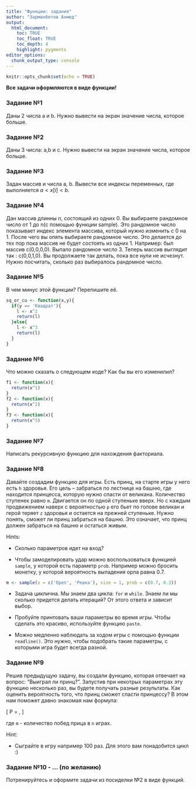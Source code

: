```yaml
---
title: "Функции: задания"
author: "Зарманбетов Ахмед"
output: 
  html_document:
    toc: TRUE
    toc_float: TRUE
    toc_depth: 4
    highlight: pygments
editor_options: 
  chunk_output_type: console
---
```


```r
knitr::opts_chunk$set(echo = TRUE)
```

**Все задачи оформляются в виде функции!**

### Задание №1

Даны 2 числа a и b. Нужно вывести на экран значение числа, которое больше.

### Задание №2

Даны 3 числа: a,b и c. Нужно вывести на экран значение числа, которое больше.

### Задание №3

Задан массив и числа a, b. Вывести все индексы переменных, где выполняется $a < x[i] < b$.

### Задание №4

Дан массив длинны n, состоящий из одних 0. Вы выбираете рандомное число от 1 до n(с помощью функции sample). Это рандомное число показывает индекс элемента массива, который нужно изменить с 0 на 1. После чего вы опять выбираете рандомное число. Это делается до тех пор пока массив не будет состоять из одних 1. Например: был массив с(0,0,0,0). Выпало рандомное число 3. Теперь массив выглядит так : c(0,0,1,0). Вы продолжаете так делать, пока все нули не исчезнут. Нужно посчитать, сколько раз выбиралось рандомное число.

### Задание №5

В чем минус этой функции? Перепишите её.

```r
sq_or_cu <- function(x,y){
  if(y == 'Квадрат'){
    l <- x^2
    return(l)
  }else{
    l <- x^3
    return(l)
  }
}
```

### Задание №6

Что можно сказать о следующем коде? Как бы вы его изменилил?

```r
f1 <- function(x){
  return(x^1)
} 
f2 <- function(x){
  return(x^2)
} 
f3 <- function(x){
  return(x^3)
} 
```

### Задание №7 

Написать рекурсивную функцию для нахождения факториала.

### Задание №8

Давайте создадим функцию для игры. Есть принц, на старте игры у него есть `h` здоровья. Его цель -- забраться по лестнице на башню, где находится принцесса, которую нужно спасти от великана. Количество ступенек равно `m`. Двигается он по одной ступеньке вверх. Но с каждым продвижением наверх с вероятностью `p` его бьет по голове великан и герой теряет `z` здоровья и остается на прежней ступеньке. Нужно понять, сможет ли принц забраться на башню. Это означает, что принц должен забраться на башню и остаться живым.

Hints:

* Сколько параметров идет на вход?

* Чтобы замоделировать удар можно воспользоваться функцией `sample`, у которой есть параметр `prob`. Например можно бросить монетку, у которой вероятность выпадения орла равна 0.7.

```r
m <- sample(x = c('Орел', 'Решка'), size = 1, prob = c(0.7, 0.3))
```

* Задача циклична. Мы знаем два цикла: `for` и `while`. Знаем ли мы сколько придется делать итераций? От этого ответа и зависит выбор. 

* Пробуйте принтовать ваши параметры во время игры. Чтобы сделать это красиво, используйте функцию `paste`.

* Можно медленно наблюдать за ходом игры с помощью функции `readline()`. Это нужно, чтобы подобрать такие параметры, с которыми игра будет всегда разной.

### Задание №9

Решив предыдущую задачу, вы создали функцию, которая отвечает на вопрос: "Выиграл ли принц?". Запустив при некотрых параметрах эту функцию несколько раз, вы будете получать разные результаты. Как оценить вероятность того, что принц сможет спасти принцессу? В этом нам поможет давно знакомая нам формула:

\[
P = \frac{m}{n},
\]

где `m` - количество побед прица в `n` играх.

Hint:

* Сыграйте в игру например 100 раз. Для этого вам понадобится цикл :)

### Задание №10 - ... (по желанию)

Потренируйтесь и оформите задачи из посиделки №2 в виде функций.